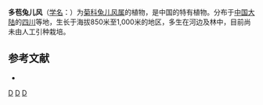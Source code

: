 {{Speciesbox
| taxon = Ainsliaea multibracteata
| binomial_authority = Mattf.
}}

'''多苞兔儿风'''（[[学名|学名]]：{{lang|la|''Ainsliaea multibracteata''}}）为[[菊科|菊科]][[兔儿风属|兔儿风属]]的植物，是中国的特有植物。分布于[[中国大陆|中国大陆]]的[[四川|四川]]等地，生长于海拔850米至1,000米的地区，多生在河边及林中，目前尚未由人工引种栽培。

== 参考文献 ==
<div class="references-small">
* {{cite web| url =http://www.bioinfo.cn/db05/KmzwSpecies.php?action=view&id=2692| title =多苞兔儿风| work =《中国高等植物数据库全库》| publisher =中国科学院微生物研究所| author =昆明植物研究所| accessdate =2009-02-23| deadurl =yes| archiveurl =https://web.archive.org/web/20160305030050/http://www.bioinfo.cn/db05/KmzwSpecies.php?action=view&id=2692| archivedate =2016-03-05}}
</div>
{{Taxonbar|from=Q10933075}}

[[Category:兔儿风属|D]]
[[Category:中國特有植物|D]]
[[Category:四川植物|D]]